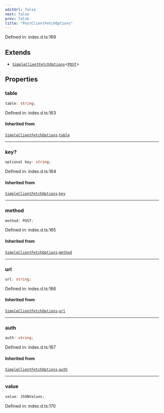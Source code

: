 ```yaml
---
editUrl: false
next: false
prev: false
title: "PostClientFetchOptions"
---
```


Defined in: index.d.ts:169

## Extends

- [`SimpleClientFetchOptions`](/webdb/reference/interfaces/simpleclientfetchoptions/)\<[`POST`](/webdb/reference/enumerations/http_method/#post)\>

## Properties

### table

```ts
table: string;
```

Defined in: index.d.ts:163

#### Inherited from

[`SimpleClientFetchOptions`](/webdb/reference/interfaces/simpleclientfetchoptions/).[`table`](/webdb/reference/interfaces/simpleclientfetchoptions/#table)

***

### key?

```ts
optional key: string;
```

Defined in: index.d.ts:164

#### Inherited from

[`SimpleClientFetchOptions`](/webdb/reference/interfaces/simpleclientfetchoptions/).[`key`](/webdb/reference/interfaces/simpleclientfetchoptions/#key)

***

### method

```ts
method: POST;
```

Defined in: index.d.ts:165

#### Inherited from

[`SimpleClientFetchOptions`](/webdb/reference/interfaces/simpleclientfetchoptions/).[`method`](/webdb/reference/interfaces/simpleclientfetchoptions/#method)

***

### url

```ts
url: string;
```

Defined in: index.d.ts:166

#### Inherited from

[`SimpleClientFetchOptions`](/webdb/reference/interfaces/simpleclientfetchoptions/).[`url`](/webdb/reference/interfaces/simpleclientfetchoptions/#url)

***

### auth

```ts
auth: string;
```

Defined in: index.d.ts:167

#### Inherited from

[`SimpleClientFetchOptions`](/webdb/reference/interfaces/simpleclientfetchoptions/).[`auth`](/webdb/reference/interfaces/simpleclientfetchoptions/#auth)

***

### value

```ts
value: JSONValues;
```

Defined in: index.d.ts:170
